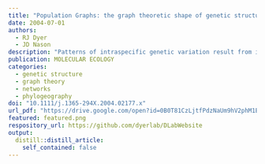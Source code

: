 ```yaml
---
title: "Population Graphs: the graph theoretic shape of genetic structure"
date: 2004-07-01
authors:
  - RJ Dyer
  - JD Nason
description: "Patterns of intraspecific genetic variation result from interactions among both historical and contemporary evolutionary processes. Traditionally, population geneticists have used methods such as F-statistics, pairwise isolation by distance models, spatial autocorrelation and coalescent models to analyse this variation and to gain insight about causal evolutionary processes. Here we introduce a novel approach (Population Graphs) that focuses on the analysis of marker-based population genetic data within a graph theoretic framework. This method can be used to estimate traditional population genetic summary statistics, but its primary focus is on characterizing the complex topology resulting from historical and contemporary genetic interactions among populations. We introduce the application of Population Graphs by examining the range-wide population genetic structure of a Sonoran Desert cactus (Lophocereus schottii). With this data set, we evaluate hypotheses regarding historical vicariance, isolation by distance, population-level assignment and the importance of specific populations to species-wide genetic connectivity. We close by discussing the applicability of Population Graphs for addressing a wide range of population genetic and phylogeographical problems."
publication: MOLECULAR ECOLOGY
categories: 
  - genetic structure
  - graph theory
  - networks
  - phylogeography
doi: "10.1111/j.1365-294X.2004.02177.x"
url_pdf: "https://drive.google.com/open?id=0B0T81CzLjtfPdzNaUm9hV2phM1E"
featured: featured.png
respository_url: https://github.com/dyerlab/DLabWebsite
output:
  distill::distill_article:
    self_contained: false
---
```


